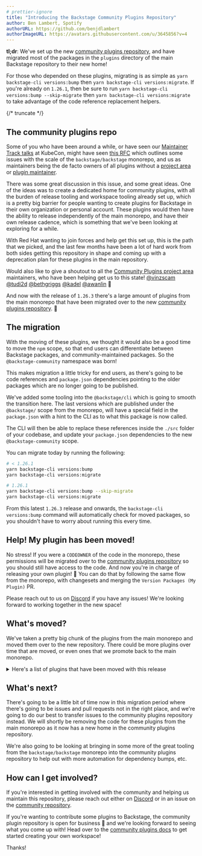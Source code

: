 ```yaml
---
# prettier-ignore
title: "Introducing the Backstage Community Plugins Repository"
author: Ben Lambert, Spotify
authorURL: https://github.com/benjdlambert
authorImageURL: https://avatars.githubusercontent.com/u/3645856?v=4
---
```


**tl;dr**: We've set up the new [community plugins repository](https://github.com/backstage/community-plugins), and have migrated most of the packages in the `plugins` directory of the main Backstage repository to their new home!

For those who depended on these plugins, migrating is as simple as `yarn backstage-cli versions:bump` then `yarn backstage-cli versions:migrate`. If you're already on `1.26.1`, then be sure to run `yarn backstage-cli versions:bump --skip-migrate` then `yarn backstage-cli versions:migrate` to take advantage of the code reference replacement helpers.

{/* truncate */}

## The community plugins repo

Some of you who have been around a while, or have seen our [Maintainer Track talks](https://www.youtube.com/watch?v=ONMBYnhxnNU) at KubeCon, might have seen [this RFC](https://github.com/backstage/backstage/issues/20266) which outlines some issues with the scale of the `backstage/backstage` monorepo, and us as maintainers being the de facto owners of all plugins without a [project area](https://github.com/backstage/community/blob/main/GOVERNANCE.md#project-area) or [plugin maintainer](https://github.com/backstage/community/blob/main/GOVERNANCE.md#project-area-maintainer).

There was some great discussion in this issue, and some great ideas. One of the ideas was to create a dedicated home for community plugins, with all the burden of release tooling and workspace tooling already set up, which is a pretty big barrier for people wanting to create plugins for Backstage in their own organization or personal account. These plugins would then have the ability to release independently of the main monorepo, and have their own release cadence, which is something that we've been looking at exploring for a while.

With Red Hat wanting to join forces and help get this set up, this is the path that we picked, and the last few months have been a lot of hard work from both sides getting this repository in shape and coming up with a deprecation plan for these plugins in the main repository.

Would also like to give a shoutout to all the [Community Plugins project area](https://github.com/backstage/backstage/blob/master/OWNERS.md#community-plugins) maintainers, who have been helping get us to this state! [@vinzscam](https://github.com/vinzscam) [@tudi2d](https://github.com/tudi2d) [@bethgriggs](https://github.com/BethGriggs) [@kadel](https://github.com/kadel) [@awanlin](https://github.com/awanlin) 👏

And now with the release of `1.26.3` there's a large amount of plugins from the main monorepo that have been migrated over to the new [community plugins repository](https://github.com/backstage/community-plugins). :tada:

## The migration

With the moving of these plugins, we thought it would also be a good time to move the `npm` scope, so that end users can differentiate between Backstage packages, and community-maintained packages. So the `@backstage-community` namespace was born!

This makes migration a little tricky for end users, as there's going to be code references and `package.json` dependencies pointing to the older packages which are no longer going to be published.

We've added some tooling into the `@backstage/cli` which is going to smooth the transition here. The last versions which are published under the `@backstage/` scope from the monorepo, will have a special field in the `package.json` with a hint to the CLI as to what this package is now called.

The CLI will then be able to replace these references inside the `./src` folder of your codebase, and update your `package.json` dependencies to the new `@backstage-community` scope.

You can migrate today by running the following:

```bash
# < 1.26.1
yarn backstage-cli versions:bump
yarn backstage-cli versions:migrate

# 1.26.1
yarn backstage-cli versions:bump --skip-migrate
yarn backstage-cli versions:migrate
```

From this latest `1.26.3` release and onwards, the `backstage-cli versions:bump` command will automatically check for moved packages, so you shouldn't have to worry about running this every time.

## Help! My plugin has been moved!

No stress! If you were a `CODEOWNER` of the code in the monorepo, these permissions will be migrated over to the [community plugins repository](https://github.com/backstage/community-plugins) so you should still have access to the code. And now you're in charge of releasing your own plugin! 🚀 You can do that by following the same flow from the monorepo, with changesets and merging the `Version Packages (My Plugin)` PR.

Please reach out to us on [Discord](https://discord.com/invite/backstage-687207715902193673) if you have any issues! We're looking forward to working together in the new space!

## What's moved?

We've taken a pretty big chunk of the plugins from the main monorepo and moved them over to the new repository. There could be more plugins over time that are moved, or even ones that we promote back to the main monorepo.

<details>
  <summary>
    Here's a list of plugins that have been moved with this release
  </summary>

- `@backstage/plugin-adr-backend`

- `@backstage/plugin-adr-common`

- `@backstage/plugin-adr`

- `@backstage/plugin-airbrake-backend`

- `@backstage/plugin-airbrake`

- `@backstage/plugin-allure`

- `@backstage/plugin-analytics-module-ga`

- `@backstage/plugin-analytics-module-ga4`

- `@backstage/plugin-analytics-module-newrelic-browser`

- `@backstage/plugin-apache-airflow`

- `@backstage/plugin-apollo-explorer`

- `@backstage/plugin-azure-devops-backend`

- `@backstage/plugin-azure-devops-common`

- `@backstage/plugin-azure-devops`

- `@backstage/plugin-azure-sites-backend`

- `@backstage/plugin-azure-sites-common`

- `@backstage/plugin-azure-sites`

- `@backstage/plugin-badges-backend`

- `@backstage/plugin-badges`

- `@backstage/plugin-bazaar-backend`

- `@backstage/plugin-bazaar`

- `@backstage/plugin-bitrise`

- `@backstage/plugin-cicd-statistics-module-gitlab`

- `@backstage/plugin-cicd-statistics`

- `@backstage/plugin-circleci`

- `@backstage/plugin-cloudbuild`

- `@backstage/plugin-code-climate`

- `@backstage/plugin-code-coverage-backend`

- `@backstage/plugin-code-coverage`

- `@backstage/plugin-codescene`

- `@backstage/plugin-cost-insights-common`

- `@backstage/plugin-cost-insights`

- `@backstage/plugin-dynatrace`

- `@backstage/plugin-entity-feedback-backend`

- `@backstage/plugin-entity-feedback-common`

- `@backstage/plugin-entity-feedback`

- `@backstage/plugin-entity-validation`

- `@backstage/plugin-explore-backend`

- `@backstage/plugin-explore-common`

- `@backstage/plugin-explore-react`

- `@backstage/plugin-explore`

- `@backstage/plugin-firehydrant`

- `@backstage/plugin-fossa`

- `@backstage/plugin-gcalendar`

- `@backstage/plugin-gcp-projects`

- `@backstage/plugin-git-release-manager`

- `@backstage/plugin-github-actions`

- `@backstage/plugin-github-deployments`

- `@backstage/plugin-github-issues`

- `@backstage/plugin-github-pull-requests-board`

- `@backstage/plugin-gitops-profiles`

- `@backstage/plugin-gocd`

- `@backstage/plugin-graphiql`

- `@backstage/plugin-graphql-voyager`

- `@backstage/plugin-ilert`

- `@backstage/plugin-jenkins-backend`

- `@backstage/plugin-jenkins-common`

- `@backstage/plugin-jenkins`

- `@backstage/plugin-kafka-backend`

- `@backstage/plugin-kafka`

- `@backstage/plugin-lighthouse-backend`

- `@backstage/plugin-lighthouse-common`

- `@backstage/plugin-lighthouse`

- `@backstage/plugin-linguist`

- `@backstage/plugin-linguist-common`

- `@backstage/plugin-linguist-backend`

- `@backstage/plugin-microsoft-calendar`

- `@backstage/plugin-newrelic-dashboard`

- `@backstage/plugin-newrelic`

- `@backstage/plugin-nomad`

- `@backstage/plugin-nomad-backend`

- `@backstage/plugin-octopus-deploy`

- `@backstage/plugin-opencost`

- `@backstage/plugin-periskop-backend`

- `@backstage/plugin-periskop`

- `@backstage/plugin-playlist-backend`

- `@backstage/plugin-playlist-common`

- `@backstage/plugin-playlist`

- `@backstage/plugin-puppetdb`

- `@backstage/plugin-rollbar-backend`

- `@backstage/plugin-rollbar`

- `@backstage/plugin-sentry`

- `@backstage/plugin-shortcuts`

- `@backstage/plugin-sonarqube-backend`

- `@backstage/plugin-sonarqube-react`

- `@backstage/plugin-sonarqube`

- `@backstage/plugin-splunk-on-call`

- `@backstage/plugin-stack-overflow-backend`

- `@backstage/plugin-stack-overflow`

- `@backstage/plugin-stackstorm`

- `@backstage/plugin-tech-insights-backend-module-jsonfc`

- `@backstage/plugin-tech-insights-backend`

- `@backstage/plugin-tech-insights-common`

- `@backstage/plugin-tech-insights-node`

- `@backstage/plugin-tech-insights`

- `@backstage/plugin-tech-radar`

- `@backstage/plugin-vault-backend`

- `@backstage/plugin-vault-node`

- `@backstage/plugin-vault`

- `@backstage/plugin-xcmetrics`

</details>

## What's next?

There's going to be a little bit of time now in this migration period where there's going to be issues and pull requests not in the right place, and we're going to do our best to transfer issues to the community plugins repository instead. We will shortly be removing the code for these plugins from the main monorepo as it now has a new home in the community plugins repository.

We're also going to be looking at bringing in some more of the great tooling from the `backstage/backstage` monorepo into the community plugins repository to help out with more automation for dependency bumps, etc.

## How can I get involved?

If you're interested in getting involved with the community and helping us maintain this repository, please reach out either on [Discord](https://discord.com/invite/backstage-687207715902193673) or in an issue on the [community repository](https://github.com/backstage/community).

If you're wanting to contribute some plugins to Backstage, the community plugin repository is open for business :tada: and we're looking forward to seeing what you come up with! Head over to the [community plugins docs](https://github.com/backstage/community-plugins/tree/main/README.md) to get started creating your own workspace!

Thanks!
